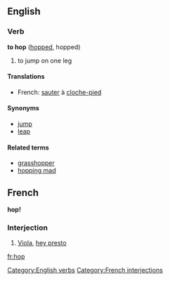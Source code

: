 ==English==
===Verb===
'''to hop''' ([[hopped]], hopped)

# to jump on one leg

====Translations====
*French: [[sauter]] à [[cloche-pied]]
====Synonyms====
*[[jump]]
*[[leap]]

====Related terms====
*[[grasshopper]]
*[[hopping mad]]

==French==
'''hop!'''
===Interjection===
# [[Viola]], [[hey presto]]
[[Category:English verbs]] [[Category:French interjections]]
[[fr:hop]]